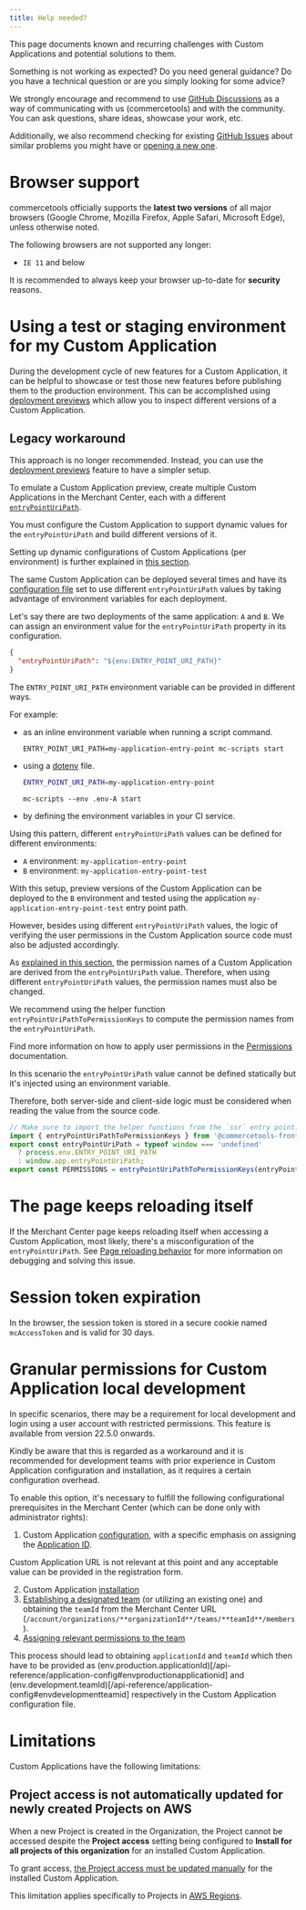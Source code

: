 ```yaml
---
title: Help needed?
---
```


<Subtitle>

This page documents known and recurring challenges with Custom Applications and potential solutions to them.

</Subtitle>

<Info>

Something is not working as expected? Do you need general guidance? Do you have a technical question or are you simply looking for some advice?

We strongly encourage and recommend to use [GitHub Discussions](https://github.com/commercetools/merchant-center-application-kit/discussions) as a way of communicating with us (commercetools) and with the community. You can ask questions, share ideas, showcase your work, etc.

Additionally, we also recommend checking for existing [GitHub Issues](https://github.com/commercetools/merchant-center-application-kit/issues) about similar problems you might have or [opening a new one](https://github.com/commercetools/merchant-center-application-kit/issues/new/choose).

</Info>

# Browser support

commercetools officially supports the **latest two versions** of all major browsers (Google Chrome, Mozilla Firefox, Apple Safari, Microsoft Edge), unless otherwise noted.

The following browsers are not supported any longer:

- `IE 11` and below

<Warning>

It is recommended to always keep your browser up-to-date for **security** reasons.

</Warning>

# Using a test or staging environment for my Custom Application

During the development cycle of new features for a Custom Application, it can be helpful to showcase or test those new features before publishing them to the production environment. This can be accomplished using [deployment previews](/concepts/deployment-previews) which allow you to inspect different versions of a Custom Application.

## Legacy workaround

<Warning>

This approach is no longer recommended. Instead, you can use the [deployment previews](/concepts/deployment-previews) feature to have a simpler setup.

</Warning>

To emulate a Custom Application preview, create multiple Custom Applications in the Merchant Center, each with a different [`entryPointUriPath`](/api-reference/application-config#entrypointuripath).

You must configure the Custom Application to support dynamic values for the `entryPointUriPath` and build different versions of it.

<Info>

Setting up dynamic configurations of Custom Applications (per environment) is further explained in [this section](/api-reference/application-config#environment-variable-references).

</Info>

The same Custom Application can be deployed several times and have its [configuration file](/api-reference/application-config) set to use different `entryPointUriPath` values by taking advantage of environment variables for each deployment.

Let's say there are two deployments of the same application: `A` and `B`. We can assign an environment value for the `entryPointUriPath` property in its configuration.

```json
{
  "entryPointUriPath": "${env:ENTRY_POINT_URI_PATH}"
}
```

The `ENTRY_POINT_URI_PATH` environment variable can be provided in different ways.

For example:
- as an inline environment variable when running a script command.

  ```console
  ENTRY_POINT_URI_PATH=my-application-entry-point mc-scripts start
  ```

- using a [dotenv](https://github.com/motdotla/dotenv) file.

  ```bash title=".env-A"
  ENTRY_POINT_URI_PATH=my-application-entry-point
  ```

  ```console
  mc-scripts --env .env-A start
  ```

- by defining the environment variables in your CI service.

Using this pattern, different `entryPointUriPath` values can be defined for different environments:
* `A` environment: `my-application-entry-point`
* `B` environment: `my-application-entry-point-test`

With this setup, preview versions of the Custom Application can be deployed to the `B` environment and tested using the application `my-application-entry-point-test` entry point path.

However, besides using different `entryPointUriPath` values, the logic of verifying the user permissions in the Custom Application source code must also be adjusted accordingly.

As [explained in this section](/migrating-from-project-level-custom-applications#choose-the-entrypointuripath), the permission names of a Custom Application are derived from the `entryPointUriPath` value. Therefore, when using different `entryPointUriPath` values, the permission names must also be changed.

We recommend using the helper function `entryPointUriPathToPermissionKeys` to compute the permission names from the `entryPointUriPath`.

Find more information on how to apply user permissions in the [Permissions](/development/permissions) documentation.

<Info>

In this scenario the `entryPointUriPath` value cannot be defined statically but it's injected using an environment variable.

Therefore, both server-side and client-side logic must be considered when reading the value from the source code.

```js highlightLines="4-6"
// Make sure to import the helper functions from the `ssr` entry point.
import { entryPointUriPathToPermissionKeys } from '@commercetools-frontend/application-shell/ssr';
export const entryPointUriPath = typeof window === 'undefined'
  ? process.env.ENTRY_POINT_URI_PATH
  : window.app.entryPointUriPath;
export const PERMISSIONS = entryPointUriPathToPermissionKeys(entryPointUriPath);
```
</Info>

# The page keeps reloading itself

If the Merchant Center page keeps reloading itself when accessing a Custom Application, most likely, there's a misconfiguration of the `entryPointUriPath`.
See [Page reloading behavior](/concepts/merchant-center-proxy-router#page-reloading-behavior) for more information on debugging and solving this issue.

# Session token expiration

In the browser, the session token is stored in a secure cookie named `mcAccessToken` and is valid for 30 days.

# Granular permissions for Custom Application local development

In specific scenarios, there may be a requirement for local development and login using a user account with restricted permissions. This feature is available from version 22.5.0 onwards.

Kindly be aware that this is regarded as a workaround and it is recommended for development teams with prior experience in Custom Application configuration and installation, as it requires a certain configuration overhead.

To enable this option, it's necessary to fulfill the following configurational prerequisites in the Merchant Center (which can be done only with administrator rights): 

1. Custom Application [configuration](https://docs.commercetools.com/merchant-center/managing-custom-applications#configuring-custom-applications), with a specific emphasis on assigning the [Application ID](https://docs.commercetools.com/merchant-center/managing-custom-applications#installing-a-custom-application).

<Info>

Custom Application URL is not relevant at this point and any acceptable value can be provided in the registration form.

</Info>

2. Custom Application [installation](https://docs.commercetools.com/merchant-center/managing-custom-applications#installing-a-custom-application) 
3. [Establishing a designated team](https://docs.commercetools.com/merchant-center/teams#create-a-team) (or utilizing an existing one) and obtaining the `teamId` from the Merchant Center URL (`/account/organizations/**organizationId**/teams/**teamId**/members`).
4. [Assigning relevant permissions to the team](https://docs.commercetools.com/merchant-center/managing-custom-applications#assigning-team-permissions)

This process should lead to obtaining `applicationId` and `teamId` which then have to be provided as (env.production.applicationId)[/api-reference/application-config#envproductionapplicationid] and (env.development.teamId)[/api-reference/application-config#envdevelopmentteamid] respectively in the Custom Application configuration file.

# Limitations


Custom Applications have the following limitations:

## Project access is not automatically updated for newly created Projects on AWS

When a new Project is created in the Organization, the Project cannot be accessed despite the **Project access** setting being configured to **Install for all projects of this organization** for an installed Custom Application.

To grant access, [the Project access must be updated manually](https://docs.commercetools.com/merchant-center/managing-custom-applications#updating-projects-access) for the installed Custom Application.

<Info>

This limitation applies specifically to Projects in [AWS Regions](https://docs.commercetools.com/api/general-concepts#hosts).

</Info>
